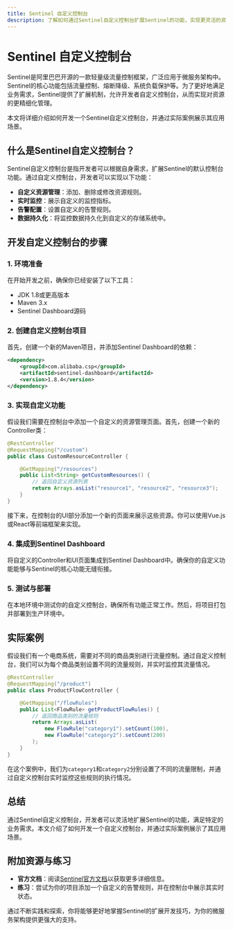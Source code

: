 ```yaml
---
title: Sentinel 自定义控制台
description: 了解如何通过Sentinel自定义控制台扩展Sentinel的功能，实现更灵活的资源管理和监控。
---
```


# Sentinel 自定义控制台

Sentinel是阿里巴巴开源的一款轻量级流量控制框架，广泛应用于微服务架构中。Sentinel的核心功能包括流量控制、熔断降级、系统负载保护等。为了更好地满足业务需求，Sentinel提供了扩展机制，允许开发者自定义控制台，从而实现对资源的更精细化管理。

本文将详细介绍如何开发一个Sentinel自定义控制台，并通过实际案例展示其应用场景。

## 什么是Sentinel自定义控制台？

Sentinel自定义控制台是指开发者可以根据自身需求，扩展Sentinel的默认控制台功能。通过自定义控制台，开发者可以实现以下功能：

- **自定义资源管理**：添加、删除或修改资源规则。
- **实时监控**：展示自定义的监控指标。
- **告警配置**：设置自定义的告警规则。
- **数据持久化**：将监控数据持久化到自定义的存储系统中。

## 开发自定义控制台的步骤

### 1. 环境准备

在开始开发之前，确保你已经安装了以下工具：

- JDK 1.8或更高版本
- Maven 3.x
- Sentinel Dashboard源码

### 2. 创建自定义控制台项目

首先，创建一个新的Maven项目，并添加Sentinel Dashboard的依赖：

```xml
<dependency>
    <groupId>com.alibaba.csp</groupId>
    <artifactId>sentinel-dashboard</artifactId>
    <version>1.8.4</version>
</dependency>
```

### 3. 实现自定义功能

假设我们需要在控制台中添加一个自定义的资源管理页面。首先，创建一个新的Controller类：

```java
@RestController
@RequestMapping("/custom")
public class CustomResourceController {

    @GetMapping("/resources")
    public List<String> getCustomResources() {
        // 返回自定义资源列表
        return Arrays.asList("resource1", "resource2", "resource3");
    }
}
```

接下来，在控制台的UI部分添加一个新的页面来展示这些资源。你可以使用Vue.js或React等前端框架来实现。

### 4. 集成到Sentinel Dashboard

将自定义的Controller和UI页面集成到Sentinel Dashboard中。确保你的自定义功能能够与Sentinel的核心功能无缝衔接。

### 5. 测试与部署

在本地环境中测试你的自定义控制台，确保所有功能正常工作。然后，将项目打包并部署到生产环境中。

## 实际案例

假设我们有一个电商系统，需要对不同的商品类别进行流量控制。通过自定义控制台，我们可以为每个商品类别设置不同的流量规则，并实时监控其流量情况。

```java
@RestController
@RequestMapping("/product")
public class ProductFlowController {

    @GetMapping("/flowRules")
    public List<FlowRule> getProductFlowRules() {
        // 返回商品类别的流量规则
        return Arrays.asList(
            new FlowRule("category1").setCount(100),
            new FlowRule("category2").setCount(200)
        );
    }
}
```

在这个案例中，我们为`category1`和`category2`分别设置了不同的流量限制，并通过自定义控制台实时监控这些规则的执行情况。

## 总结

通过Sentinel自定义控制台，开发者可以灵活地扩展Sentinel的功能，满足特定的业务需求。本文介绍了如何开发一个自定义控制台，并通过实际案例展示了其应用场景。

## 附加资源与练习

- **官方文档**：阅读[Sentinel官方文档](https://sentinelguard.io/)以获取更多详细信息。
- **练习**：尝试为你的项目添加一个自定义的告警规则，并在控制台中展示其实时状态。

通过不断实践和探索，你将能够更好地掌握Sentinel的扩展开发技巧，为你的微服务架构提供更强大的支持。